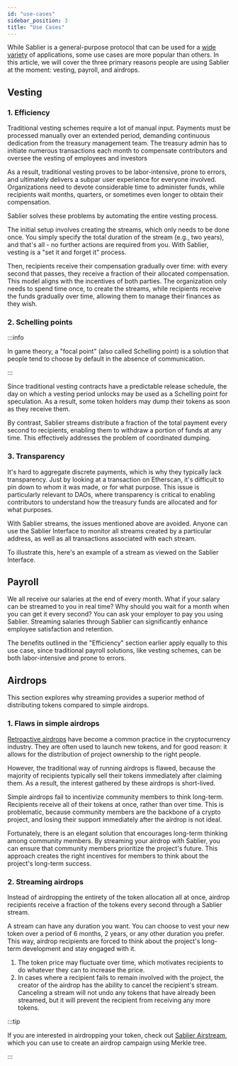 ```yaml
---
id: "use-cases"
sidebar_position: 3
title: "Use Cases"
---
```



While Sablier is a general-purpose protocol that can be used for a
[wide variety](https://twitter.com/Sablier/status/1205533344886411264) of applications, some use cases are more popular
than others. In this article, we will cover the three primary reasons people are using Sablier at the moment: vesting,
payroll, and airdrops.

## Vesting

### 1. Efficiency

Traditional vesting schemes require a lot of manual input. Payments must be processed manually over an extended period,
demanding continuous dedication from the treasury management team. The treasury admin has to initiate numerous
transactions each month to compensate contributors and oversee the vesting of employees and investors

As a result, traditional vesting proves to be labor-intensive, prone to errors, and ultimately delivers a subpar user
experience for everyone involved. Organizations need to devote considerable time to administer funds, while recipients
wait months, quarters, or sometimes even longer to obtain their compensation.

Sablier solves these problems by automating the entire vesting process.

The initial setup involves creating the streams, which only needs to be done once. You simply specify the total duration
of the stream (e.g., two years), and that's all - no further actions are required from you. With Sablier, vesting is a
"set it and forget it" process.

Then, recipients receive their compensation gradually over time: with every second that passes, they receive a fraction
of their allocated compensation. This model aligns with the incentives of both parties. The organization only needs to
spend time once, to create the streams, while recipients receive the funds gradually over time, allowing them to manage
their finances as they wish.

### 2. Schelling points

:::info

In game theory, a "focal point" (also called Schelling point) is a solution that people tend to choose by default in the
absence of communication.

:::

Since traditional vesting contracts have a predictable release schedule, the day on which a vesting period unlocks may
be used as a Schelling point for speculation. As a result, some token holders may dump their tokens as soon as they
receive them.

By contrast, Sablier streams distribute a fraction of the total payment every second to recipients, enabling them to
withdraw a portion of funds at any time. This effectively addresses the problem of coordinated dumping.

### 3. Transparency

It's hard to aggregate discrete payments, which is why they typically lack transparency. Just by looking at a
transaction on Etherscan, it's difficult to pin down to whom it was made, or for what purpose. This issue is
particularly relevant to DAOs, where transparency is critical to enabling contributors to understand how the treasury
funds are allocated and for what purposes.

With Sablier streams, the issues mentioned above are avoided. Anyone can use the Sablier Interface to monitor all
streams created by a particular address, as well as all transactions associated with each stream.

To illustrate this, <Link href={links.example}>here</Link>'s an example of a stream as viewed on the Sablier Interface.

## Payroll

We all receive our salaries at the end of every month. What if your salary can be streamed to you in real time? Why
should you wait for a month when you can get it every second? You can ask your employer to pay you using Sablier.
Streaming salaries through Sablier can significantly enhance employee satisfaction and retention.

The benefits outlined in the "Efficiency" section earlier apply equally to this use case, since traditional payroll
solutions, like vesting schemes, can be both labor-intensive and prone to errors.

## Airdrops

This section explores why streaming provides a superior method of distributing tokens compared to simple airdrops.

### 1. Flaws in simple airdrops

[Retroactive airdrops](https://members.delphidigital.io/learn/retroactive-airdrops) have become a common practice in the
cryptocurrency industry. They are often used to launch new tokens, and for good reason: it allows for the distribution
of project ownership to the right people.

However, the traditional way of running airdrops is flawed, because the majority of recipients typically sell their
tokens immediately after claiming them. As a result, the interest gathered by these airdrops is short-lived.

Simple airdrops fail to incentivize community members to think long-term. Recipients receive all of their tokens at
once, rather than over time. This is problematic, because community members are the backbone of a crypto project, and
losing their support immediately after the airdrop is not ideal.

Fortunately, there is an elegant solution that encourages long-term thinking among community members. By streaming your
airdrop with Sablier, you can ensure that community members prioritize the project's future. This approach creates the
right incentives for members to think about the project's long-term success.

### 2. Streaming airdrops

Instead of airdropping the entirety of the token allocation all at once, airdrop recipients receive a fraction of the
tokens every second through a Sablier stream.

A stream can have any duration you want. You can choose to vest your new token over a period of 6 months, 2 years, or
any other duration you prefer. This way, airdrop recipients are forced to think about the project's long-term
development and stay engaged with it.

1. The token price may fluctuate over time, which motivates recipients to do whatever they can to increase the price.
2. In cases where a recipient fails to remain involved with the project, the creator of the airdrop has the ability to
   cancel the recipient's stream. Canceling a stream will not undo any tokens that have already been streamed, but it
   will prevent the recipient from receiving any more tokens.

:::tip

If you are interested in airdropping your token, check out [Sablier Airstream](https://app.sablier.com/airstreams/),
which you can use to create an airdrop campaign using Merkle tree.

:::
